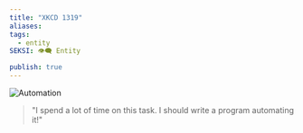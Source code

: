 ```yaml
---
title: "XKCD 1319"
aliases: 
tags:
  - entity
SEKSI: 👁️‍🗨️ Entity

publish: true
---
```



![Automation](https://imgs.xkcd.com/comics/automation.png)

> "I spend a lot of time on this task. I should write a program automating it!"
